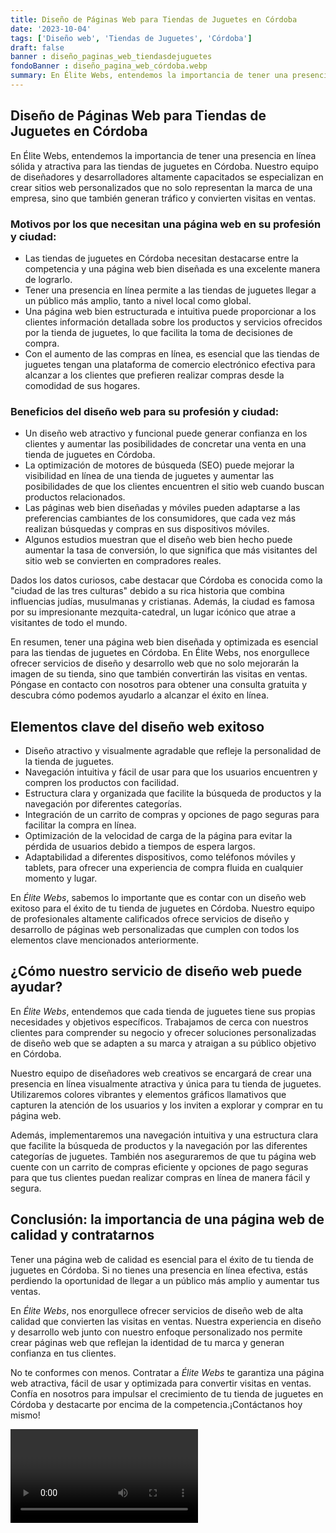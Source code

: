 ```yaml
---
title: Diseño de Páginas Web para Tiendas de Juguetes en Córdoba
date: '2023-10-04'
tags: ['Diseño web', 'Tiendas de Juguetes', 'Córdoba']
draft: false
banner : diseño_paginas_web_tiendasdejuguetes
fondoBanner : diseño_pagina_web_córdoba.webp
summary: En Élite Webs, entendemos la importancia de tener una presencia en línea sólida y atractiva para las tiendas de juguetes en Córdoba. Nuestro equipo de diseñadores y desarrolladores altamente capacitados se especializan en crear sitios web personalizados que no solo representan la marca de una empresa, sino que también generan tráfico y convierten visitas en ventas.
---
```


## Diseño de Páginas Web para Tiendas de Juguetes en Córdoba

En Élite Webs, entendemos la importancia de tener una presencia en línea sólida y atractiva para las tiendas de juguetes en Córdoba. Nuestro equipo de diseñadores y desarrolladores altamente capacitados se especializan en crear sitios web personalizados que no solo representan la marca de una empresa, sino que también generan tráfico y convierten visitas en ventas.

### Motivos por los que necesitan una página web en su profesión y ciudad:
- Las tiendas de juguetes en Córdoba necesitan destacarse entre la competencia y una página web bien diseñada es una excelente manera de lograrlo.
- Tener una presencia en línea permite a las tiendas de juguetes llegar a un público más amplio, tanto a nivel local como global.
- Una página web bien estructurada e intuitiva puede proporcionar a los clientes información detallada sobre los productos y servicios ofrecidos por la tienda de juguetes, lo que facilita la toma de decisiones de compra.
- Con el aumento de las compras en línea, es esencial que las tiendas de juguetes tengan una plataforma de comercio electrónico efectiva para alcanzar a los clientes que prefieren realizar compras desde la comodidad de sus hogares.

### Beneficios del diseño web para su profesión y ciudad:
- Un diseño web atractivo y funcional puede generar confianza en los clientes y aumentar las posibilidades de concretar una venta en una tienda de juguetes en Córdoba.
- La optimización de motores de búsqueda (SEO) puede mejorar la visibilidad en línea de una tienda de juguetes y aumentar las posibilidades de que los clientes encuentren el sitio web cuando buscan productos relacionados.
- Las páginas web bien diseñadas y móviles pueden adaptarse a las preferencias cambiantes de los consumidores, que cada vez más realizan búsquedas y compras en sus dispositivos móviles.
- Algunos estudios muestran que el diseño web bien hecho puede aumentar la tasa de conversión, lo que significa que más visitantes del sitio web se convierten en compradores reales.

Dados los datos curiosos, cabe destacar que Córdoba es conocida como la "ciudad de las tres culturas" debido a su rica historia que combina influencias judías, musulmanas y cristianas. Además, la ciudad es famosa por su impresionante mezquita-catedral, un lugar icónico que atrae a visitantes de todo el mundo.

En resumen, tener una página web bien diseñada y optimizada es esencial para las tiendas de juguetes en Córdoba. En Élite Webs, nos enorgullece ofrecer servicios de diseño y desarrollo web que no solo mejorarán la imagen de su tienda, sino que también convertirán las visitas en ventas. Póngase en contacto con nosotros para obtener una consulta gratuita y descubra cómo podemos ayudarlo a alcanzar el éxito en línea.

<GifSeo />

<Cta />

## Elementos clave del diseño web exitoso

- Diseño atractivo y visualmente agradable que refleje la personalidad de la tienda de juguetes.
- Navegación intuitiva y fácil de usar para que los usuarios encuentren y compren los productos con facilidad.
- Estructura clara y organizada que facilite la búsqueda de productos y la navegación por diferentes categorías.
- Integración de un carrito de compras y opciones de pago seguras para facilitar la compra en línea.
- Optimización de la velocidad de carga de la página para evitar la pérdida de usuarios debido a tiempos de espera largos.
- Adaptabilidad a diferentes dispositivos, como teléfonos móviles y tablets, para ofrecer una experiencia de compra fluida en cualquier momento y lugar.

En *Élite Webs*, sabemos lo importante que es contar con un diseño web exitoso para el éxito de tu tienda de juguetes en Córdoba. Nuestro equipo de profesionales altamente calificados ofrece servicios de diseño y desarrollo de páginas web personalizadas que cumplen con todos los elementos clave mencionados anteriormente.

## ¿Cómo nuestro servicio de diseño web puede ayudar?

En *Élite Webs*, entendemos que cada tienda de juguetes tiene sus propias necesidades y objetivos específicos. Trabajamos de cerca con nuestros clientes para comprender su negocio y ofrecer soluciones personalizadas de diseño web que se adapten a su marca y atraigan a su público objetivo en Córdoba.

Nuestro equipo de diseñadores web creativos se encargará de crear una presencia en línea visualmente atractiva y única para tu tienda de juguetes. Utilizaremos colores vibrantes y elementos gráficos llamativos que capturen la atención de los usuarios y los inviten a explorar y comprar en tu página web.

Además, implementaremos una navegación intuitiva y una estructura clara que facilite la búsqueda de productos y la navegación por las diferentes categorías de juguetes. También nos aseguraremos de que tu página web cuente con un carrito de compras eficiente y opciones de pago seguras para que tus clientes puedan realizar compras en línea de manera fácil y segura.

## Conclusión: la importancia de una página web de calidad y contratarnos

Tener una página web de calidad es esencial para el éxito de tu tienda de juguetes en Córdoba. Si no tienes una presencia en línea efectiva, estás perdiendo la oportunidad de llegar a un público más amplio y aumentar tus ventas.

En *Élite Webs*, nos enorgullece ofrecer servicios de diseño web de alta calidad que convierten las visitas en ventas. Nuestra experiencia en diseño y desarrollo web junto con nuestro enfoque personalizado nos permite crear páginas web que reflejan la identidad de tu marca y generan confianza en tus clientes.

No te conformes con menos. Contratar a *Élite Webs* te garantiza una página web atractiva, fácil de usar y optimizada para convertir visitas en ventas. Confía en nosotros para impulsar el crecimiento de tu tienda de juguetes en Córdoba y destacarte por encima de la competencia.¡Contáctanos hoy mismo!

<Video />

<CtaBot job='Tiendas de Juguetes' city='Córdoba'/>

<Gmaps query='Córdoba+españa+maps' />